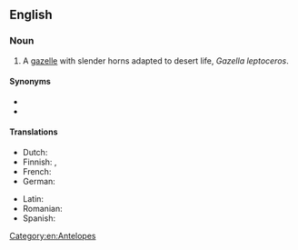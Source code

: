 ==English==
{{wikipedia}}

===Noun===
{{en-noun|head=[[slender]]-[[horned]] [[gazelle]]}}

# A [[gazelle]] with slender horns adapted to desert life, ''Gazella leptoceros''.

====Synonyms====
* {{l|en|Rhim gazelle}}
* {{l|en|Sand gazelle}}

====Translations====
{{trans-top|''Gazella leptoceros''}}
* Dutch: {{t|nl|duingazelle|m}}
* Finnish: {{t|fi|valkogaselli}}, {{t|fi|saharangaselli}}
* French: {{t|fr|gazelle leptocère}}
* German: {{t|de|Dünengazelle|f}}
{{trans-mid}}
* Latin: {{t|la|Gazella leptoceros}}
* Romanian: {{t|ro|gazelă leptoceră|f}}
* Spanish: {{t|es|gacela blanca|f}}
{{trans-bottom}}

[[Category:en:Antelopes]]